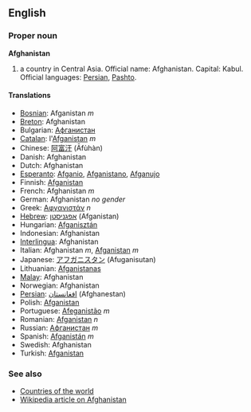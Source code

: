 ==English==
===Proper noun===
'''Afghanistan'''

# a country in Central Asia. Official name: Afghanistan. Capital: Kabul. Official languages: [[Persian]], [[Pashto]].

====Translations====
*[[Bosnian]]: Afganistan ''m''
*[[Breton]]: Afghanistan
*Bulgarian: [[Афганистан]]
*[[Catalan]]: l'[[Afganistan]] ''m''
*Chinese: [[阿富汗]] (Āfùhàn)
*Danish: Afghanistan
*Dutch: Afghanistan
*[[Esperanto]]: [[Afganio]], [[Afganistano]], [[Afganujo]]
*Finnish: [[Afganistan]]
*French: Afghanistan ''m''
*German: Afghanistan ''no gender''
*Greek: [[Αφγανιστάν]] ''n''
*[[Hebrew]]: [[אפגניסטן]] (Afganistan)
*Hungarian: [[Afganisztán]]
*Indonesian: Afghanistan
*[[Interlingua]]: Afghanistan
*Italian: Afghanistan ''m'', [[Afganistan]] ''m''
*Japanese: [[アフガニスタン]] (Afuganisutan)
*Lithuanian: [[Afganistanas]]
*[[Malay]]: Afghanistan
*Norwegian: Afghanistan
*[[Persian]]: [[افغانستان]] (Afghanestan)
*Polish: [[Afganistan]]
*Portuguese: [[Afeganistão]] ''m''
*Romanian: [[Afganistan]] ''n''
*Russian: [[Афганистан]] ''m''
*Spanish: [[Afganistán]] ''m''
*Swedish: Afghanistan
*Turkish: [[Afganistan]]

===See also===
*[[Countries of the world]]
*[[w:Afghanistan|Wikipedia article on Afghanistan]]